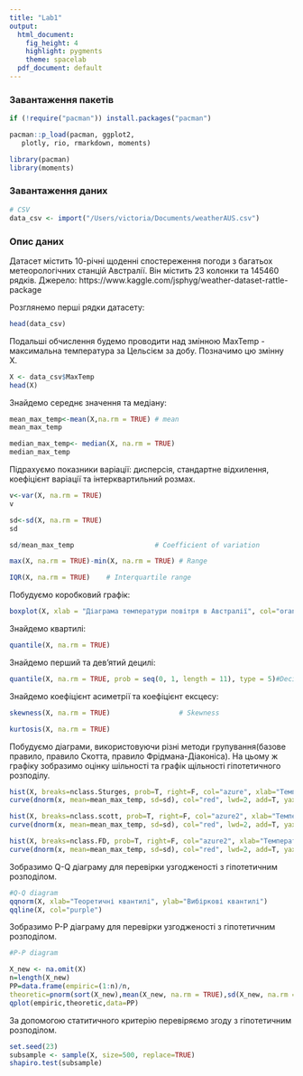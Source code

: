 ```yaml
---
title: "Lab1"
output:
  html_document:
    fig_height: 4
    highlight: pygments
    theme: spacelab
  pdf_document: default
---
```


### Завантаження пакетів

```r
if (!require("pacman")) install.packages("pacman")
```
```r
pacman::p_load(pacman, ggplot2, 
   plotly, rio, rmarkdown, moments) 
```
```r
library(pacman)
library(moments)
```
### Завантаження даних
```r
# CSV
data_csv <- import("/Users/victoria/Documents/weatherAUS.csv")
```
### Опис даних
Датасет містить 10-річні щоденні спостереження погоди з багатьох метеорологічних станцій Австралії. Він містить 23 колонки та 145460 рядків. Джерело: https://www.kaggle.com/jsphyg/weather-dataset-rattle-package

Розглянемо перші рядки датасету:
```r
head(data_csv)
```
Подальші обчислення будемо проводити над змінною MaxTemp - максимальна температура за Цельсієм за добу. Позначимо цю змінну X.
```r
X <- data_csv$MaxTemp
head(X)
```
Знайдемо середнє значення та медіану:
```r
mean_max_temp<-mean(X,na.rm = TRUE) # mean
mean_max_temp
```


```r
median_max_temp<- median(X, na.rm = TRUE)  
median_max_temp
```
Підрахуємо показники варіації: дисперсія, стандартне відхилення, коефіцієнт варіації та інтерквартильний розмах. 
```r
v<-var(X, na.rm = TRUE)
v
```
```r
sd<-sd(X, na.rm = TRUE) 
sd
```

```r
sd/mean_max_temp                    # Coefficient of variation
```

```r
max(X, na.rm = TRUE)-min(X, na.rm = TRUE) # Range
```

```r
IQR(X, na.rm = TRUE)    # Interquartile range
```
Побудуємо коробковий графік:
```r
boxplot(X, xlab = "Діаграма температури повітря в Австралії", col="orange")
```

Знайдемо квартилі:
```r
quantile(X, na.rm = TRUE) 
```
Знайдемо перший та дев'ятий децилі:
```r
quantile(X, na.rm = TRUE, prob = seq(0, 1, length = 11), type = 5)#Deciles
```
Знайдемо коефіцієнт асиметрії та коефіцієнт ексцесу:

```r
skewness(X, na.rm = TRUE)                 # Skewness 
```
```r
kurtosis(X, na.rm = TRUE)  
```
Побудуємо діаграми, використовуючи різні методи групування(базове правило, правило Скотта, правило Фрідмана-Діаконіса). На цьому ж графіку зобразимо оцінку шільності та графік щільності гіпотетичного розподілу.
```r
hist(X, breaks=nclass.Sturges, prob=T, right=F, col="azure", xlab="Температура, С", ylab="Щільність", main="Гістограма розподілу температур в Астралії")
curve(dnorm(x, mean=mean_max_temp, sd=sd), col="red", lwd=2, add=T, yaxt="n")
```
```r
hist(X, breaks=nclass.scott, prob=T, right=F, col="azure2", xlab="Температура, С", ylab="Щільність", main="Гістограма розподілу температур в Астралії")
curve(dnorm(x, mean=mean_max_temp, sd=sd), col="red", lwd=2, add=T, yaxt="n")
```
```r
hist(X, breaks=nclass.FD, prob=T, right=F, col="azure2", xlab="Температура, С", ylab="Щільність", main="Гістограма розподілу температур в Астралії")
curve(dnorm(x, mean=mean_max_temp, sd=sd), col="red", lwd=2, add=T, yaxt="n")
```

Зобразимо Q-Q діаграму для перевірки узгодженості з гіпотетичним розподілом.
```r
#Q-Q diagram
qqnorm(X, xlab="Теоретичні квантилі", ylab="Вибіркові квантилі")
qqline(X, col="purple")
```

Зобразимо P-P діаграму для перевірки узгодженості з гіпотетичним розподілом.
```r
#P-P diagram

X_new <- na.omit(X)
n=length(X_new)
PP=data.frame(empiric=(1:n)/n,
theoretic=pnorm(sort(X_new),mean(X_new, na.rm = TRUE),sd(X_new, na.rm = TRUE)))
qplot(empiric,theoretic,data=PP)

```

За допомогою статитичного критерію перевіряємо згоду з гіпотетичним розподілом.
```r
set.seed(23)
subsample <- sample(X, size=500, replace=TRUE)
shapiro.test(subsample)

```

